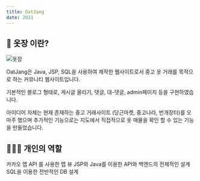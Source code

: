 ```yaml
---
title: OatJang
date: 2021
---
```


## 🎉 옷장 이란?

![옷장](/img/oatjang.png)

OatJang은 Java, JSP, SQL을 사용하여 제작한 웹사이트로서 중고 옷 거래를 목적으로 하는 커뮤니티 웹사이트입니다.

기본적인 블로그 형태로, 게시글 올리기, 댓글, 대-댓글, admin페이지 등을 구현하였습니다.

아이디어 자체는 현재 존재하는 중고 거래사이트 (당근마켓, 중고나라, 번개장터)를 오마주 했으며 추가적인 기능으로는 지도에서 직접적으로 옷 매물을 확인 할 수 있는 기능을 만들었습니다.

## 👨🏻‍💻 개인의 역할
카카오 맵 API 를 사용한 맵 뷰
JSP와 Java를 이용한 API와 백엔드의 전체적인 설계
SQL을 이용한 전반적인 DB 설계